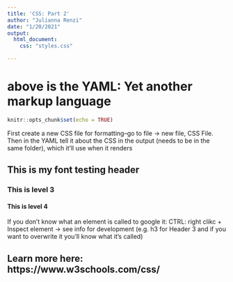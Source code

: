 ```yaml
---
title: 'CSS: Part 2'
author: "Julianna Renzi"
date: "1/20/2021"
output: 
  html_document:
    css: "styles.css"

---
```

# above is the YAML: Yet another markup language
```r
knitr::opts_chunk$set(echo = TRUE)
```

First create a new CSS file for formatting--go to file -> new file, CSS File. Then in the YAML tell it about the CSS in the output (needs to be in the same folder), which it'll use when it renders

## This is my font testing header

### This is level 3

#### This is level 4

If you don't know what an element is called to google it: CTRL: right clikc + Inspect element -> see info for development (e.g. h3 for Header 3 and if you want to overwrite it you'll know what it's called)

## Learn more here: https://www.w3schools.com/css/
